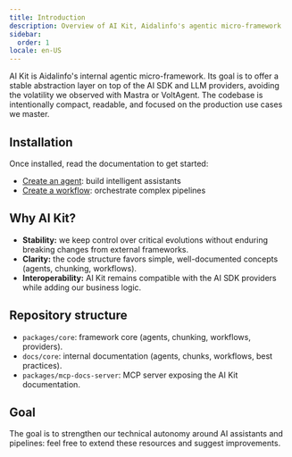 ```yaml
---
title: Introduction
description: Overview of AI Kit, Aidalinfo's agentic micro-framework
sidebar:
  order: 1
locale: en-US
---
```



AI Kit is Aidalinfo's internal agentic micro-framework. Its goal is to offer a stable abstraction layer on top of the AI SDK and LLM providers, avoiding the volatility we observed with Mastra or VoltAgent. The codebase is intentionally compact, readable, and focused on the production use cases we master.

## Installation

<PackageManagers pkg="@ai_kit/core" />

Once installed, read the documentation to get started:
- [Create an agent](/en/core/agents/): build intelligent assistants
- [Create a workflow](/en/core/workflows/): orchestrate complex pipelines

## Why AI Kit?

- **Stability:** we keep control over critical evolutions without enduring breaking changes from external frameworks.
- **Clarity:** the code structure favors simple, well-documented concepts (agents, chunking, workflows).
- **Interoperability:** AI Kit remains compatible with the AI SDK providers while adding our business logic.

## Repository structure

- `packages/core`: framework core (agents, chunking, workflows, providers).
- `docs/core`: internal documentation (agents, chunks, workflows, best practices).
- `packages/mcp-docs-server`: MCP server exposing the AI Kit documentation.

## Goal

The goal is to strengthen our technical autonomy around AI assistants and pipelines: feel free to extend these resources and suggest improvements.
